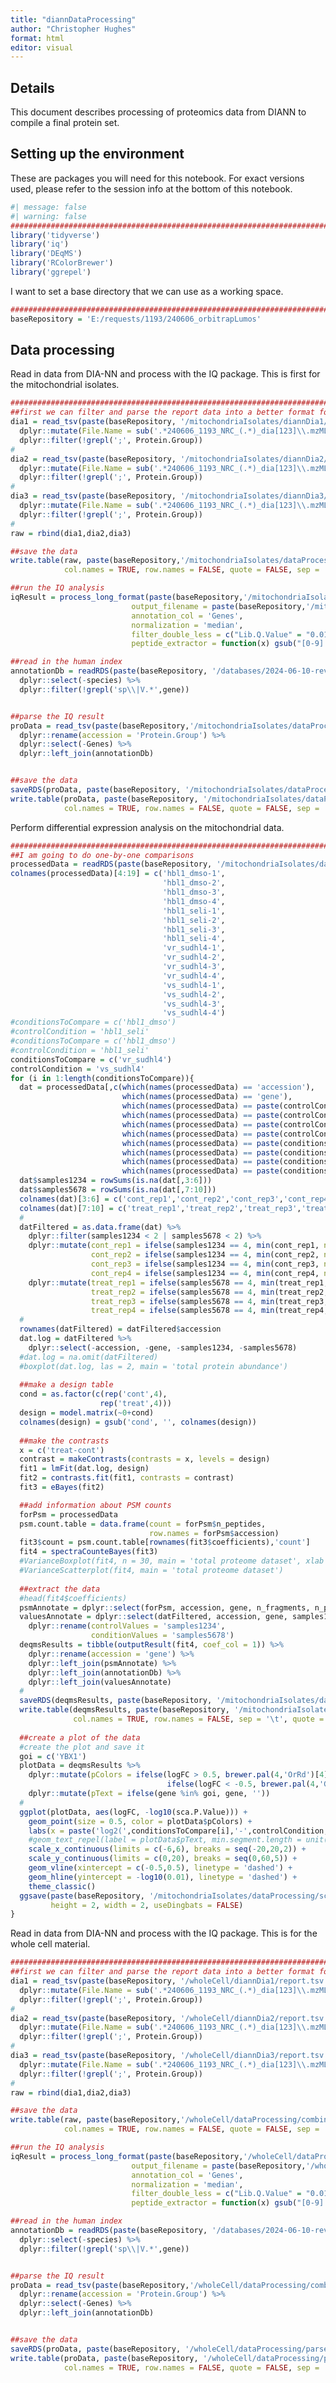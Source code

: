 ```yaml
---
title: "diannDataProcessing"
author: "Christopher Hughes"
format: html
editor: visual
---
```


## Details

This document describes processing of proteomics data from DIANN to compile a final protein set.

## Setting up the environment

These are packages you will need for this notebook. For exact versions used, please refer to the session info at the bottom of this notebook.

```r
#| message: false
#| warning: false
##########################################################################################
library('tidyverse')
library('iq')
library('DEqMS')
library('RColorBrewer')
library('ggrepel')
```

I want to set a base directory that we can use as a working space.

```r
##########################################################################################
baseRepository = 'E:/requests/1193/240606_orbitrapLumos'
```

## Data processing

Read in data from DIA-NN and process with the IQ package. This is first for the mitochondrial isolates.

```r
##########################################################################################
##first we can filter and parse the report data into a better format for IQ
dia1 = read_tsv(paste(baseRepository, '/mitochondriaIsolates/diannDia1/report.tsv',sep=''), show_col_types = FALSE) %>%
  dplyr::mutate(File.Name = sub('.*240606_1193_NRC_(.*)_dia[123]\\.mzML', '\\1', File.Name)) %>%
  dplyr::filter(!grepl(';', Protein.Group))
#
dia2 = read_tsv(paste(baseRepository, '/mitochondriaIsolates/diannDia2/report.tsv',sep=''), show_col_types = FALSE) %>%
  dplyr::mutate(File.Name = sub('.*240606_1193_NRC_(.*)_dia[123]\\.mzML', '\\1', File.Name)) %>%
  dplyr::filter(!grepl(';', Protein.Group))
#
dia3 = read_tsv(paste(baseRepository, '/mitochondriaIsolates/diannDia3/report.tsv',sep=''), show_col_types = FALSE) %>%
  dplyr::mutate(File.Name = sub('.*240606_1193_NRC_(.*)_dia[123]\\.mzML', '\\1', File.Name)) %>%
  dplyr::filter(!grepl(';', Protein.Group))
#
raw = rbind(dia1,dia2,dia3)

##save the data
write.table(raw, paste(baseRepository,'/mitochondriaIsolates/dataProcessing/combinedFilteredReportAnnotated.tsv',sep=''), 
            col.names = TRUE, row.names = FALSE, quote = FALSE, sep = '\t')

##run the IQ analysis
iqResult = process_long_format(paste(baseRepository,'/mitochondriaIsolates/dataProcessing/combinedFilteredReportAnnotated.tsv',sep=''), 
                           output_filename = paste(baseRepository,'/mitochondriaIsolates/dataProcessing/combinedFilteredReportAnnotatedIq.tsv',sep=''),
                           annotation_col = 'Genes',
                           normalization = 'median',
                           filter_double_less = c("Lib.Q.Value" = "0.01", "Lib.PG.Q.Value" = "0.01"),
                           peptide_extractor = function(x) gsub("[0-9].*$", "", x))

##read in the human index
annotationDb = readRDS(paste(baseRepository, '/databases/2024-06-10-reviewed-UP000000589-spikein.fasta_index_trypticPeps.rds',sep='')) %>%
  dplyr::select(-species) %>%
  dplyr::filter(!grepl('sp\\|V.*',gene))


##parse the IQ result
proData = read_tsv(paste(baseRepository,'/mitochondriaIsolates/dataProcessing/combinedFilteredReportAnnotatedIq.tsv',sep=''), show_col_types = FALSE) %>%
  dplyr::rename(accession = 'Protein.Group') %>%
  dplyr::select(-Genes) %>%
  dplyr::left_join(annotationDb)


##save the data
saveRDS(proData, paste(baseRepository, '/mitochondriaIsolates/dataProcessing/parsedProteinData.rds', sep = ''))
write.table(proData, paste(baseRepository, '/mitochondriaIsolates/dataProcessing/parsedProteinData.tsv', sep = ''), 
            col.names = TRUE, row.names = FALSE, quote = FALSE, sep = '\t')
```

Perform differential expression analysis on the mitochondrial data.

```r
##########################################################################################
##I am going to do one-by-one comparisons
processedData = readRDS(paste(baseRepository, '/mitochondriaIsolates/dataProcessing/parsedProteinData.rds', sep = ''))
colnames(processedData)[4:19] = c('hbl1_dmso-1',
                                  'hbl1_dmso-2',
                                  'hbl1_dmso-3',
                                  'hbl1_dmso-4',
                                  'hbl1_seli-1',
                                  'hbl1_seli-2',
                                  'hbl1_seli-3',
                                  'hbl1_seli-4',
                                  'vr_sudhl4-1',
                                  'vr_sudhl4-2',
                                  'vr_sudhl4-3',
                                  'vr_sudhl4-4',
                                  'vs_sudhl4-1',
                                  'vs_sudhl4-2',
                                  'vs_sudhl4-3',
                                  'vs_sudhl4-4')
#conditionsToCompare = c('hbl1_dmso')
#controlCondition = 'hbl1_seli'
#conditionsToCompare = c('hbl1_dmso')
#controlCondition = 'hbl1_seli'
conditionsToCompare = c('vr_sudhl4')
controlCondition = 'vs_sudhl4'
for (i in 1:length(conditionsToCompare)){
  dat = processedData[,c(which(names(processedData) == 'accession'),
                         which(names(processedData) == 'gene'),      
                         which(names(processedData) == paste(controlCondition,'-1', sep = '')),
                         which(names(processedData) == paste(controlCondition,'-2', sep = '')),
                         which(names(processedData) == paste(controlCondition,'-3', sep = '')),
                         which(names(processedData) == paste(controlCondition,'-4', sep = '')),
                         which(names(processedData) == paste(conditionsToCompare[i],'-1', sep = '')),
                         which(names(processedData) == paste(conditionsToCompare[i],'-2', sep = '')),
                         which(names(processedData) == paste(conditionsToCompare[i],'-3', sep = '')),
                         which(names(processedData) == paste(conditionsToCompare[i],'-4', sep = '')))]
  dat$samples1234 = rowSums(is.na(dat[,3:6]))
  dat$samples5678 = rowSums(is.na(dat[,7:10]))
  colnames(dat)[3:6] = c('cont_rep1','cont_rep2','cont_rep3','cont_rep4')
  colnames(dat)[7:10] = c('treat_rep1','treat_rep2','treat_rep3','treat_rep4')
  #
  datFiltered = as.data.frame(dat) %>%
    dplyr::filter(samples1234 < 2 | samples5678 < 2) %>%
    dplyr::mutate(cont_rep1 = ifelse(samples1234 == 4, min(cont_rep1, na.rm = TRUE), cont_rep1),
                  cont_rep2 = ifelse(samples1234 == 4, min(cont_rep2, na.rm = TRUE), cont_rep2),
                  cont_rep3 = ifelse(samples1234 == 4, min(cont_rep3, na.rm = TRUE), cont_rep3),
                  cont_rep4 = ifelse(samples1234 == 4, min(cont_rep4, na.rm = TRUE), cont_rep4)) %>%
    dplyr::mutate(treat_rep1 = ifelse(samples5678 == 4, min(treat_rep1, na.rm = TRUE), treat_rep1),
                  treat_rep2 = ifelse(samples5678 == 4, min(treat_rep2, na.rm = TRUE), treat_rep2),
                  treat_rep3 = ifelse(samples5678 == 4, min(treat_rep3, na.rm = TRUE), treat_rep3),
                  treat_rep4 = ifelse(samples5678 == 4, min(treat_rep4, na.rm = TRUE), treat_rep4))
  #
  rownames(datFiltered) = datFiltered$accession
  dat.log = datFiltered %>%
    dplyr::select(-accession, -gene, -samples1234, -samples5678)
  #dat.log = na.omit(datFiltered)
  #boxplot(dat.log, las = 2, main = 'total protein abundance')
  
  ##make a design table
  cond = as.factor(c(rep('cont',4),
                    rep('treat',4)))
  design = model.matrix(~0+cond)
  colnames(design) = gsub('cond', '', colnames(design))
  
  ##make the contrasts
  x = c('treat-cont')
  contrast = makeContrasts(contrasts = x, levels = design)
  fit1 = lmFit(dat.log, design)
  fit2 = contrasts.fit(fit1, contrasts = contrast)
  fit3 = eBayes(fit2)

  ##add information about PSM counts
  forPsm = processedData
  psm.count.table = data.frame(count = forPsm$n_peptides,
                               row.names = forPsm$accession)
  fit3$count = psm.count.table[rownames(fit3$coefficients),'count']
  fit4 = spectraCounteBayes(fit3)
  #VarianceBoxplot(fit4, n = 30, main = 'total proteome dataset', xlab = 'psm count')
  #VarianceScatterplot(fit4, main = 'total proteome dataset')
  
  ##extract the data
  #head(fit4$coefficients)
  psmAnnotate = dplyr::select(forPsm, accession, gene, n_fragments, n_peptides)
  valuesAnnotate = dplyr::select(datFiltered, accession, gene, samples1234, samples5678) %>%
    dplyr::rename(controlValues = 'samples1234',
                  conditionValues = 'samples5678')
  deqmsResults = tibble(outputResult(fit4, coef_col = 1)) %>%
    dplyr::rename(accession = 'gene') %>%
    dplyr::left_join(psmAnnotate) %>%
    dplyr::left_join(annotationDb) %>%
    dplyr::left_join(valuesAnnotate)
  #
  saveRDS(deqmsResults, paste(baseRepository, '/mitochondriaIsolates/dataProcessing/dataset_deqms_', conditionsToCompare[i], '-', controlCondition, '.rds', sep = ''))
  write.table(deqmsResults, paste(baseRepository, '/mitochondriaIsolates/dataProcessing/dataset_deqms_', conditionsToCompare[i], '-', controlCondition, '.tsv', sep = ''),
              col.names = TRUE, row.names = FALSE, sep = '\t', quote = FALSE)
  
  ##create a plot of the data
  #create the plot and save it
  goi = c('YBX1')
  plotData = deqmsResults %>%
    dplyr::mutate(pColors = ifelse(logFC > 0.5, brewer.pal(4,'OrRd')[4],
                                   ifelse(logFC < -0.5, brewer.pal(4,'GnBu')[4], brewer.pal(3,'Greys')[2]))) %>%
    dplyr::mutate(pText = ifelse(gene %in% goi, gene, ''))
  #
  ggplot(plotData, aes(logFC, -log10(sca.P.Value))) +
    geom_point(size = 0.5, color = plotData$pColors) +
    labs(x = paste('log2(',conditionsToCompare[i],'-',controlCondition,')',sep=''), y = '-log10(p-value)', title = 'Differential abundance') +
    #geom_text_repel(label = plotData$pText, min.segment.length = unit(0, 'lines'), nudge_x = 1, nudge_y = 1, max.overlaps = 55000, size = 2, segment.size = 0.25) +
    scale_x_continuous(limits = c(-6,6), breaks = seq(-20,20,2)) +
    scale_y_continuous(limits = c(0,20), breaks = seq(0,60,5)) +
    geom_vline(xintercept = c(-0.5,0.5), linetype = 'dashed') +
    geom_hline(yintercept = -log10(0.01), linetype = 'dashed') +
    theme_classic()
  ggsave(paste(baseRepository, '/mitochondriaIsolates/dataProcessing/scatter_deqms_', conditionsToCompare[i], '-', controlCondition, '.pdf', sep = ''),
         height = 2, width = 2, useDingbats = FALSE)
}
```

Read in data from DIA-NN and process with the IQ package. This is for the whole cell material.

```r
##########################################################################################
##first we can filter and parse the report data into a better format for IQ
dia1 = read_tsv(paste(baseRepository, '/wholeCell/diannDia1/report.tsv',sep=''), show_col_types = FALSE) %>%
  dplyr::mutate(File.Name = sub('.*240606_1193_NRC_(.*)_dia[123]\\.mzML', '\\1', File.Name)) %>%
  dplyr::filter(!grepl(';', Protein.Group))
#
dia2 = read_tsv(paste(baseRepository, '/wholeCell/diannDia2/report.tsv',sep=''), show_col_types = FALSE) %>%
  dplyr::mutate(File.Name = sub('.*240606_1193_NRC_(.*)_dia[123]\\.mzML', '\\1', File.Name)) %>%
  dplyr::filter(!grepl(';', Protein.Group))
#
dia3 = read_tsv(paste(baseRepository, '/wholeCell/diannDia3/report.tsv',sep=''), show_col_types = FALSE) %>%
  dplyr::mutate(File.Name = sub('.*240606_1193_NRC_(.*)_dia[123]\\.mzML', '\\1', File.Name)) %>%
  dplyr::filter(!grepl(';', Protein.Group))
#
raw = rbind(dia1,dia2,dia3)

##save the data
write.table(raw, paste(baseRepository,'/wholeCell/dataProcessing/combinedFilteredReportAnnotated.tsv',sep=''), 
            col.names = TRUE, row.names = FALSE, quote = FALSE, sep = '\t')

##run the IQ analysis
iqResult = process_long_format(paste(baseRepository,'/wholeCell/dataProcessing/combinedFilteredReportAnnotated.tsv',sep=''), 
                           output_filename = paste(baseRepository,'/wholeCell/dataProcessing/combinedFilteredReportAnnotatedIq.tsv',sep=''),
                           annotation_col = 'Genes',
                           normalization = 'median',
                           filter_double_less = c("Lib.Q.Value" = "0.01", "Lib.PG.Q.Value" = "0.01"),
                           peptide_extractor = function(x) gsub("[0-9].*$", "", x))

##read in the human index
annotationDb = readRDS(paste(baseRepository, '/databases/2024-06-10-reviewed-UP000000589-spikein.fasta_index_trypticPeps.rds',sep='')) %>%
  dplyr::select(-species) %>%
  dplyr::filter(!grepl('sp\\|V.*',gene))


##parse the IQ result
proData = read_tsv(paste(baseRepository,'/wholeCell/dataProcessing/combinedFilteredReportAnnotatedIq.tsv',sep=''), show_col_types = FALSE) %>%
  dplyr::rename(accession = 'Protein.Group') %>%
  dplyr::select(-Genes) %>%
  dplyr::left_join(annotationDb)


##save the data
saveRDS(proData, paste(baseRepository, '/wholeCell/dataProcessing/parsedProteinData.rds', sep = ''))
write.table(proData, paste(baseRepository, '/wholeCell/dataProcessing/parsedProteinData.tsv', sep = ''), 
            col.names = TRUE, row.names = FALSE, quote = FALSE, sep = '\t')
```
